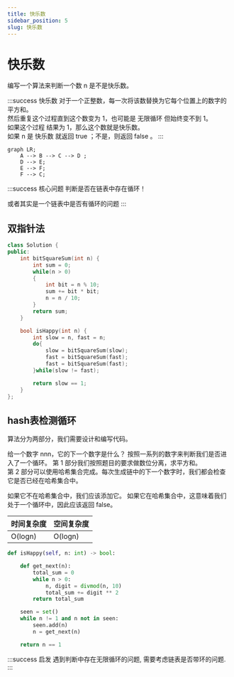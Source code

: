 ```yaml
---
title: 快乐数
sidebar_position: 5
slug: 快乐数
---
```


# 快乐数

编写一个算法来判断一个数 n 是不是快乐数。

:::success 快乐数
对于一个正整数，每一次将该数替换为它每个位置上的数字的平方和。  
然后重复这个过程直到这个数变为 1，也可能是 无限循环 但始终变不到 1。  
如果这个过程 结果为 1，那么这个数就是快乐数。  
如果 n 是 快乐数 就返回 true ；不是，则返回 false 。
:::

```mermaid
graph LR;
    A --> B --> C --> D ;
    D --> E;
    E --> F;
    F --> C;
```

:::success 核心问题
判断是否在链表中存在循环！

或者其实是一个链表中是否有循环的问题
:::

## 双指针法


```cpp
class Solution {
public:
    int bitSquareSum(int n) {
        int sum = 0;
        while(n > 0)
        {
            int bit = n % 10;
            sum += bit * bit;
            n = n / 10;
        }
        return sum;
    }

    bool isHappy(int n) {
        int slow = n, fast = n;
        do{
            slow = bitSquareSum(slow);
            fast = bitSquareSum(fast);
            fast = bitSquareSum(fast);
        }while(slow != fast);

        return slow == 1;
    }
};
```


## hash表检测循环

算法分为两部分，我们需要设计和编写代码。

给一个数字 nnn，它的下一个数字是什么？
按照一系列的数字来判断我们是否进入了一个循环。
第 1 部分我们按照题目的要求做数位分离，求平方和。  
第 2 部分可以使用哈希集合完成。每次生成链中的下一个数字时，我们都会检查它是否已经在哈希集合中。

如果它不在哈希集合中，我们应该添加它。
如果它在哈希集合中，这意味着我们处于一个循环中，因此应该返回 false。

| 时间复杂度 | 空间复杂度 |
| ---------- | ---------- |
| O(logn)    | O(logn)    |

```python
def isHappy(self, n: int) -> bool:

    def get_next(n):
        total_sum = 0
        while n > 0:
            n, digit = divmod(n, 10)
            total_sum += digit ** 2
        return total_sum

    seen = set()
    while n != 1 and n not in seen:
        seen.add(n)
        n = get_next(n)

    return n == 1
```

:::success 启发
遇到判断中存在无限循环的问题, 需要考虑链表是否带环的问题.
:::